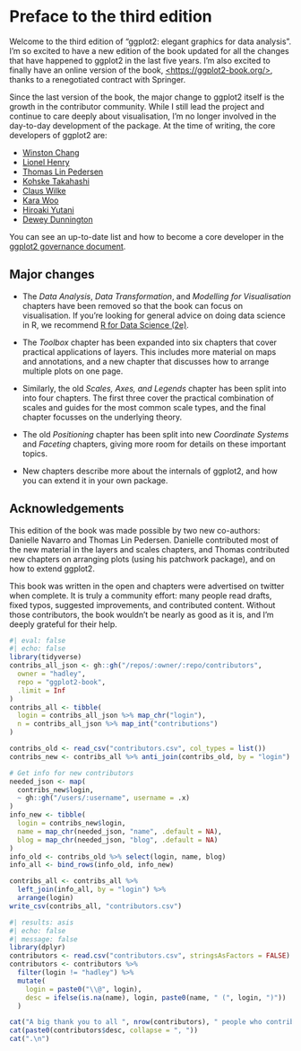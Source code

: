 # Preface to the third edition {#sec-preface-3e .unnumbered}

Welcome to the third edition of "ggplot2: elegant graphics for data analysis".
I'm so excited to have a new edition of the book updated for all the changes that have happened to ggplot2 in the last five years.
I'm also excited to finally have an online version of the book, [\<https://ggplot2-book.org/\>](https://ggplot2-book.org/){.uri}, thanks to a renegotiated contract with Springer.

Since the last version of the book, the major change to ggplot2 itself is the growth in the contributor community.
While I still lead the project and continue to care deeply about visualisation, I'm no longer involved in the day-to-day development of the package.
At the time of writing, the core developers of ggplot2 are:

-   [Winston Chang](https://github.com/wch)
-   [Lionel Henry](https://github.com/lionel-)
-   [Thomas Lin Pedersen](https://github.com/thomasp85)
-   [Kohske Takahashi](https://github.com/kohske)
-   [Claus Wilke](https://github.com/clauswilke)
-   [Kara Woo](https://github.com/karawoo)
-   [Hiroaki Yutani](https://github.com/yutannihilation)
-   [Dewey Dunnington](https://github.com/paleolimbot)

You can see an up-to-date list and how to become a core developer in the [ggplot2 governance document](https://github.com/tidyverse/ggplot2/blob/master/GOVERNANCE.md).

## Major changes {.unnumbered}

-   The *Data Analysis*, *Data Transformation*, and *Modelling for Visualisation* chapters have been removed so that the book can focus on visualisation.
    If you're looking for general advice on doing data science in R, we recommend [R for Data Science (2e)](https://r4ds.hadley.nz).

-   The *Toolbox* chapter has been expanded into six chapters that cover practical applications of layers.
    This includes more material on maps and annotations, and a new chapter that discusses how to arrange multiple plots on one page.

-   Similarly, the old *Scales, Axes, and Legends* chapter has been split into into four chapters.
    The first three cover the practical combination of scales and guides for the most common scale types, and the final chapter focusses on the underlying theory.

-   The old *Positioning* chapter has been split into new *Coordinate Systems* and *Faceting* chapters, giving more room for details on these important topics.

-   New chapters describe more about the internals of ggplot2, and how you can extend it in your own package.

## Acknowledgements {.unnumbered}

This edition of the book was made possible by two new co-authors: Danielle Navarro and Thomas Lin Pedersen.
Danielle contributed most of the new material in the layers and scales chapters, and Thomas contributed new chapters on arranging plots (using his patchwork package), and on how to extend ggplot2.

This book was written in the open and chapters were advertised on twitter when complete.
It is truly a community effort: many people read drafts, fixed typos, suggested improvements, and contributed content.
Without those contributors, the book wouldn't be nearly as good as it is, and I'm deeply grateful for their help.

```r
#| eval: false
#| echo: false
library(tidyverse)
contribs_all_json <- gh::gh("/repos/:owner/:repo/contributors",
  owner = "hadley",
  repo = "ggplot2-book",
  .limit = Inf
)
contribs_all <- tibble(
  login = contribs_all_json %>% map_chr("login"),
  n = contribs_all_json %>% map_int("contributions")
)

contribs_old <- read_csv("contributors.csv", col_types = list())
contribs_new <- contribs_all %>% anti_join(contribs_old, by = "login")

# Get info for new contributors
needed_json <- map(
  contribs_new$login, 
  ~ gh::gh("/users/:username", username = .x)
)
info_new <- tibble(
  login = contribs_new$login,
  name = map_chr(needed_json, "name", .default = NA),
  blog = map_chr(needed_json, "blog", .default = NA)
)
info_old <- contribs_old %>% select(login, name, blog)
info_all <- bind_rows(info_old, info_new)

contribs_all <- contribs_all %>% 
  left_join(info_all, by = "login") %>% 
  arrange(login)
write_csv(contribs_all, "contributors.csv")
```

```r
#| results: asis
#| echo: false
#| message: false
library(dplyr)
contributors <- read.csv("contributors.csv", stringsAsFactors = FALSE)
contributors <- contributors %>% 
  filter(login != "hadley") %>% 
  mutate(
    login = paste0("\\@", login),
    desc = ifelse(is.na(name), login, paste0(name, " (", login, ")"))
  )

cat("A big thank you to all ", nrow(contributors), " people who contributed specific improvements via GitHub pull requests (in alphabetical order by username): ", sep = "")
cat(paste0(contributors$desc, collapse = ", "))
cat(".\n")
```
